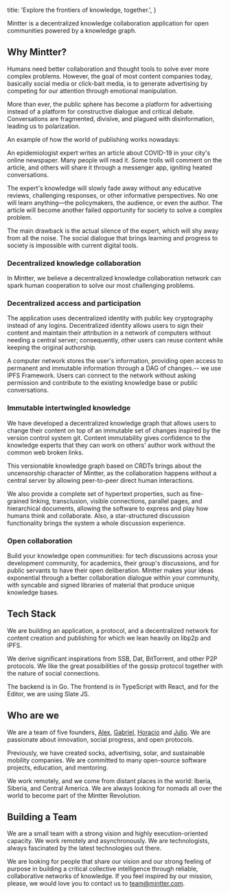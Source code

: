 
  title: 'Explore the frontiers of knowledge, together.',
}

Mintter is a decentralized knowledge collaboration application for open
communities powered by a knowledge graph.

## Why Mintter?

Humans need better collaboration and thought tools to solve ever more complex
problems. However, the goal of most content companies today, basically social
media or click-bait media, is to generate advertising by competing for our
attention through emotional manipulation.

More than ever, the public sphere has become a platform for advertising instead
of a platform for constructive dialogue and critical debate. Conversations are
fragmented, divisive, and plagued with disinformation, leading us to
polarization.

An example of how the world of publishing works nowadays:

An epidemiologist expert writes an article about COVID-19 in your city's online
newspaper. Many people will read it. Some trolls will comment on the article,
and others will share it through a messenger app, igniting heated conversations.

The expert's knowledge will slowly fade away without any educative reviews,
challenging responses, or other informative perspectives. No one will learn
anything—the policymakers, the audience, or even the author. The article will
become another failed opportunity for society to solve a complex problem.

The main drawback is the actual silence of the expert, which will shy away from
all the noise. The social dialogue that brings learning and progress to society
is impossible with current digital tools.

### Decentralized knowledge collaboration

In Mintter, we believe a decentralized knowledge collaboration network can spark
human cooperation to solve our most challenging problems.

### Decentralized access and participation

The application uses decentralized identity with public key cryptography instead
of any logins. Decentralized identity allows users to sign their content and
maintain their attribution in a network of computers without needing a central
server; consequently, other users can reuse content while keeping the original
authorship.

A computer network stores the user's information, providing open access to
permanent and immutable information through a DAG of changes.-- we use IPFS
Framework. Users can connect to the network without asking permission and
contribute to the existing knowledge base or public conversations.

### Immutable intertwingled knowledge

We have developed a decentralized knowledge graph that allows users to change
their content on top of an immutable set of changes inspired by the version
control system git. Content immutability gives confidence to the knowledge
experts that they can work on others' author work without the common web broken
links.

This versionable knowledge graph based on CRDTs brings about the uncensorship
character of Mintter, as the collaboration happens without a central server by
allowing peer-to-peer direct human interactions.

We also provide a complete set of hypertext properties, such as fine-grained
linking, transclusion, visible connections, parallel pages, and hierarchical
documents, allowing the software to express and play how humans think and
collaborate. Also, a star-structured discussion functionality brings the system
a whole discussion experience.

### Open collaboration

Build your knowledge open communities: for tech discussions across your
development community, for academics, their group's discussions, and for public
servants to have their open deliberation. Mintter makes your ideas exponential
through a better collaboration dialogue within your community, with syncable and
signed libraries of material that produce unique knowledge bases.

## Tech Stack

We are building an application, a protocol, and a decentralized network for
content creation and publishing for which we lean heavily on libp2p and IPFS.

We derive significant inspirations from SSB, Dat, BitTorrent, and other P2P
protocols. We like the great possibilities of the gossip protocol together with
the nature of social connections.

The backend is in Go. The frontend is in TypeScript with React, and for the
Editor, we are using Slate JS.

## Who are we

We are a team of five founders, [Alex](https://twitter.com/burdiyan),
[Gabriel](https://twitter.com/GaboHBeaumont),
[Horacio](https://twitter.com/hhg2288) and
[Julio](https://twitter.com/juligasa1). We are passionate about innovation,
social progress, and open protocols.

Previously, we have created socks, advertising, solar, and sustainable mobility
companies. We are committed to many open-source software projects, education,
and mentoring.

We work remotely, and we come from distant places in the world: Iberia, Siberia,
and Central America. We are always looking for nomads all over the world to
become part of the Mintter Revolution.

## Building a Team

We are a small team with a strong vision and highly execution-oriented capacity.
We work remotely and asynchronously. We are technologists, always fascinated by
the latest technologies out there.

We are looking for people that share our vision and our strong feeling of
purpose in building a critical collective intelligence through reliable,
collaborative networks of knowledge. If you feel inspired by our mission,
please, we would love you to contact us to team@mintter.com.


>
